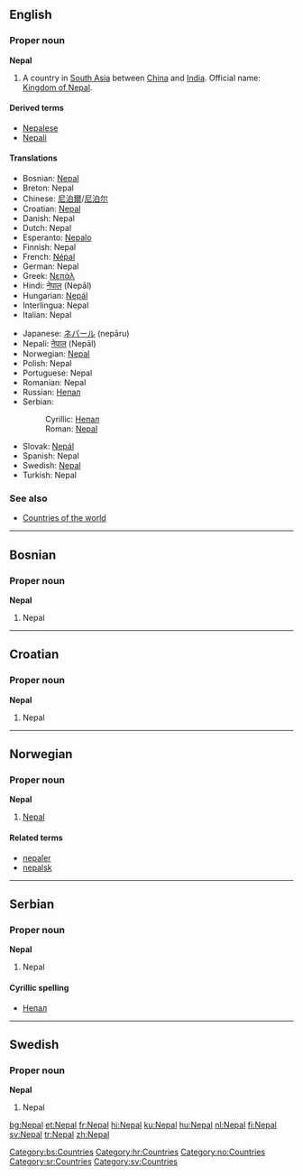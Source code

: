 ==English==
===Proper noun===
'''Nepal'''

# A country in [[South Asia]] between [[China]] and [[India]]. Official name: [[Kingdom of Nepal]].

====Derived terms====
*[[Nepalese]]
*[[Nepali]]

====Translations====
{{top}}
*Bosnian: [[Nepal#Bosnian|Nepal]] {{m}}
*Breton: Nepal
*Chinese: [[尼泊爾]]/[[尼泊尔]]
*Croatian: [[Nepal#Croatian|Nepal]] {{m}}
*Danish: Nepal
*Dutch: Nepal
*Esperanto: [[Nepalo]]
*Finnish: Nepal
*French: [[Népal]] {{m}}
*German: Nepal
*Greek: [[Νεπάλ]]
*Hindi: [[नेपाल]] (Nepāl)
*Hungarian: [[Nepál]]
*Interlingua: Nepal
*Italian: Nepal {{m}}
{{mid}}
*Japanese: [[ネパール]] (nepāru)
*Nepali: [[नेपाल#Nepali|नेपाल]] (Nepāl)
*Norwegian: [[#Norwegian|Nepal]]
*Polish: Nepal
*Portuguese: Nepal
*Romanian: Nepal {{n}}
*Russian: [[Непал#Russian|Непал]] {{m}}
*Serbian:
*:Cyrillic: [[Непал#Serbian|Непал]] {{m}}
*:Roman: [[Nepal#Serbian|Nepal]] {{m}}
*Slovak: [[Nepál]]
*Spanish: Nepal
*Swedish: [[Nepal#Swedish|Nepal]]
*Turkish: Nepal
{{bottom}}

===See also===
*[[Countries of the world]]

----

==Bosnian==
===Proper noun===
'''Nepal''' {{m}}
#Nepal
[[Category:bs:Countries]]

----

==Croatian==
===Proper noun===
'''Nepal''' {{m}}
#Nepal
[[Category:hr:Countries]]

----

==Norwegian==
===Proper noun===
[[Category:no:Countries]]
'''Nepal'''
#[[#English|Nepal]]
====Related terms====
*[[nepaler]]
*[[nepalsk]]

----

==Serbian==
===Proper noun===
'''Nepal''' {{m}}
#Nepal
====Cyrillic spelling====
*[[Непал#Serbian|Непал]]
[[Category:sr:Countries]]

----

==Swedish==
===Proper noun===
'''Nepal'''
#Nepal
[[Category:sv:Countries]]

[[bg:Nepal]]
[[et:Nepal]]
[[fr:Nepal]]
[[hi:Nepal]]
[[ku:Nepal]]
[[hu:Nepal]]
[[nl:Nepal]]
[[fi:Nepal]]
[[sv:Nepal]]
[[tr:Nepal]]
[[zh:Nepal]]